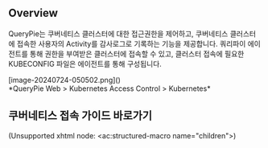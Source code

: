 ## Overview
QueryPie는 쿠버네티스 클러스터에 대한 접근권한을 제어하고, 쿠버네티스 클러스터에 접속한 사용자의 Activity를 감사로그로 기록하는 기능을 제공합니다. 쿼리파이 에이전트를 통해 권한을 부여받은 클러스터에 접속할 수 있고, 클러스터 접속에 필요한 KUBECONFIG 파일은 에이전트를 통해 구성됩니다.

<p align="center">
<div>[image-20240724-050502.png]()</div>
*QueryPie Web &gt; Kubernetes Access Control &gt; Kubernetes*
</p>



## 쿠버네티스 접속 가이드 바로가기
(Unsupported xhtml node: &lt;ac:structured-macro name="children"&gt;)